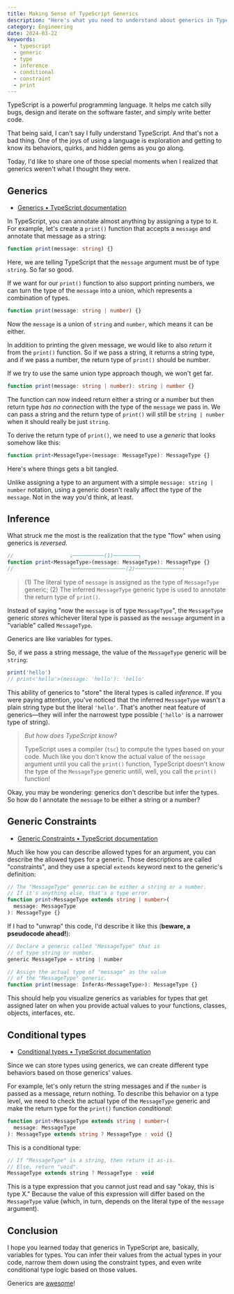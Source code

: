```yaml
---
title: Making Sense of TypeScript Generics
description: "Here's what you need to understand about generics in TypeScript."
category: Engineering
date: 2024-03-22
keywords:
  - typescript
  - generic
  - type
  - inference
  - conditional
  - constraint
  - print
---
```


TypeScript is a powerful programming language. It helps me catch silly bugs, design and iterate on the software faster, and simply write better code.

That being said, I can't say I fully understand TypeScript. And that's not a bad thing. One of the joys of using a language is exploration and getting to know its behaviors, quirks, and hidden gems as you go along.

Today, I'd like to share one of those special moments when I realized that generics weren't what I thought they were.

## Generics

- [Generics • TypeScript documentation](https://www.typescriptlang.org/docs/handbook/2/generics.html)

In TypeScript, you can annotate almost anything by assigning a type to it. For example, let's create a `print()` function that accepts a `message` and annotate that message as a string:

```ts
function print(message: string) {}
```

Here, we are telling TypeScript that the `message` argument must be of type `string`. So far so good.

If we want for our `print()` function to also support printing numbers, we can turn the type of the `message` into a union, which represents a combination of types.

```ts
function print(message: string | number) {}
```

Now the `message` is a union of `string` and `number`, which means it can be either.

In addition to printing the given message, we would like to also _return_ it from the `print()` function. So if we pass a string, it returns a string type, and if we pass a number, the return type of `print()` should be number.

If we try to use the same union type approach though, we won't get far.

```ts
function print(message: string | number): string | number {}
```

The function can now indeed return either a string or a number but then return type _has no connection_ with the type of the `message` we pass in. We can pass a string and the return type of `print()` will still be `string | number` when it should really be just `string`.

To derive the return type of `print()`, we need to use a _generic_ that looks somehow like this:

```ts
function print<MessageType>(message: MessageType): MessageType {}
```

Here's where things gets a bit tangled.

Unlike assigning a type to an argument with a simple `message: string | number` notation, using a generic doesn't really affect the type of the `message`. Not in the way you'd think, at least.

## Inference

What struck me the most is the realization that the type "flow" when using generics is _reversed_.

```ts
//                  ↓──────────(1)────────┐
function print<MessageType>(message: MessageType): MessageType {}
//                  └─────────────────(2)───────────────↑
```

> (1) The literal type of `message` is assigned as the type of `MessageType` generic;
> (2) The inferred `MessageType` generic type is used to annotate the return type of `print()`.

Instead of saying "now the `message` is of type `MessageType`", the `MessageType` generic _stores_ whichever literal type is passed as the `message` argument in a "variable" called `MessageType`.

<Quote>Generics are like variables for types.</Quote>

So, if we pass a string message, the value of the `MessageType` generic will be `string`:

```ts
print('hello')
// print<'hello'>(message: 'hello'): 'hello'
```

This ability of generics to "store" the literal types is called _inference_. If you were paying attention, you've noticed that the inferred `MessageType` wasn't a plain string type but the literal `'hello'`. That's another neat feature of generics—they will infer the narrowest type possible (`'hello'` is a narrower type of string).

> _But how does TypeScript know?_
>
> TypeScript uses a compiler (`tsc`) to compute the types based on your code. Much like you don't know the actual value of the `message` argument until you call the `print()` function, TypeScript doesn't know the type of the `MessageType` generic untill, well, you call the `print()` function!

Okay, you may be wondering: generics don't describe but infer the types. So how do I annotate the `message` to be either a string or a number?

## Generic Constraints

- [Generic Constraints • TypeScript documentation](https://www.typescriptlang.org/docs/handbook/2/generics.html#generic-constraints)

Much like how you can describe allowed types for an argument, you can describe the allowed types for a generic. Those descriptions are called "constraints", and they use a special `extends` keyword next to the generic's definition:

```ts focusedLines=3
// The "MessageType" generic can be either a string or a number.
// If it's anything else, that's a type error.
function print<MessageType extends string | number>(
  message: MessageType
): MessageType {}
```

If I had to "unwrap" this code, I'd describe it like this (**beware, a pseudocode ahead!**):

```ts
// Declare a generic called "MessageType" that is
// of type string or number.
generic MessageType = string | number

// Assign the actual type of "message" as the value
// of the "MessageType" generic.
function print(message: InferAs<MessageType>): MessageType {}
```

This should help you visualize generics as variables for types that get assigned later on when you provide actual values to your functions, classes, objects, interfaces, etc.

## Conditional types

- [Conditional types • TypeScript documentation](https://www.typescriptlang.org/docs/handbook/2/conditional-types.html)

Since we can store types using generics, we can create different type behaviors based on those generics' values.

For example, let's only return the string messages and if the `number` is passed as a message, return nothing. To describe this behavior on a type level, we need to check the actual type of the `MessageType` generic and make the return type for the `print()` function _conditional_:

```ts
function print<MessageType extends string | number>(
  message: MessageType
): MessageType extends string ? MessageType : void {}
```

This is a conditional type:

```ts
// If "MessageType" is a string, then return it as-is.
// Else, return "void".
MessageType extends string ? MessageType : void
```

This is a type expression that you cannot just read and say "okay, this is type X." Because the value of this expression will differ based on the `MessageType` value (which, in turn, depends on the literal type of the `message` argument).

## Conclusion

I hope you learned today that generics in TypeScript are, basically, variables for types. You can infer their values from the actual types in your code, narrow them down using the constraint types, and even write conditional type logic based on those values.

Generics are [awesome](https://github.com/mswjs/data/blob/313d9213f0bdf18b48ff1d36b513aaf1acf8f02d/src/glossary.ts#L217-L248)!
